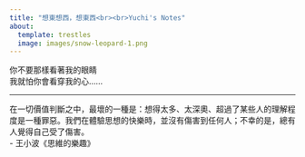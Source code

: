 ```yaml
---
title: "想東想西，想東西<br><br>Yuchi's Notes" 
about: 
  template: trestles 
  image: images/snow-leopard-1.png 
---
```


你不要那樣看著我的眼睛<br> 我就怕你會看穿我的心……

---

在一切價值判斷之中，最壞的一種是：想得太多、太深奧、超過了某些人的理解程度是一種罪惡。我們在體驗思想的快樂時，並沒有傷害到任何人；不幸的是，總有人覺得自己受了傷害。<br>
- 王小波《思維的樂趣》